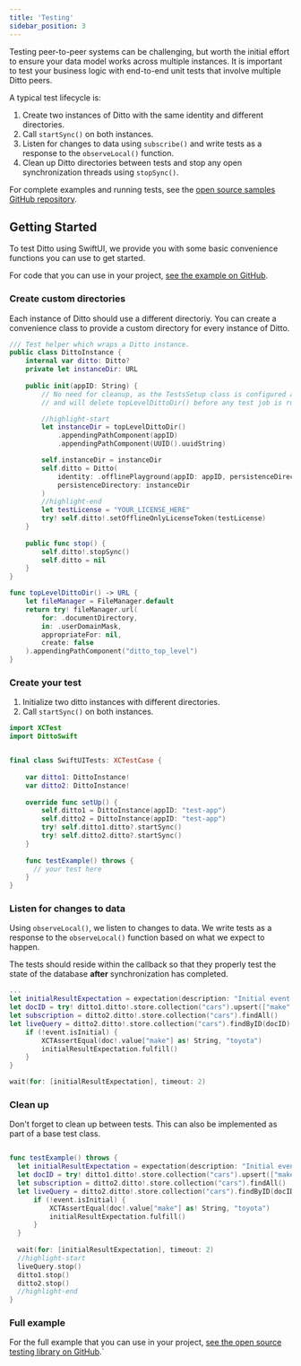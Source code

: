 ```yaml
---
title: 'Testing'
sidebar_position: 3
---
```


Testing peer-to-peer systems can be challenging, but worth the initial effort to
ensure your data model works across multiple instances. It is important to test
your business logic with end-to-end unit tests that involve multiple Ditto peers. 

A typical test lifecycle is:

1. Create two instances of Ditto with the same identity and different directories.
2. Call `startSync()` on both instances.
3. Listen for changes to data using `subscribe()` and write tests as a response to the `observeLocal()` function.
4. Clean up Ditto directories between tests and stop any open synchronization
threads using `stopSync()`.

For complete examples and running tests, see the [open source samples GitHub repository](https://github.com/getditto/samples/tree/master/testing/).

## Getting Started

To test Ditto using SwiftUI, we provide you with some basic convenience functions
you can use to get started.

For code that you can use in your project, [see the example on GitHub](https://github.com/getditto/samples/tree/master/testing/SwiftUI).


### Create custom directories 

Each instance of Ditto should use a different directoriy. You can create a
convenience class to provide a custom directory for every instance of Ditto.

```swift
/// Test helper which wraps a Ditto instance.
public class DittoInstance {
    internal var ditto: Ditto?
    private let instanceDir: URL
    
    public init(appID: String) {
        // No need for cleanup, as the TestsSetup class is configured as NSPrincipalClass
        // and will delete topLevelDittoDir() before any test job is run

        //highlight-start
        let instanceDir = topLevelDittoDir()
            .appendingPathComponent(appID)
            .appendingPathComponent(UUID().uuidString)

        self.instanceDir = instanceDir
        self.ditto = Ditto(
            identity: .offlinePlayground(appID: appID, persistenceDirectory: instanceDir),
            persistenceDirectory: instanceDir
        )
        //highlight-end
        let testLicense = "YOUR_LICENSE_HERE"
        try! self.ditto!.setOfflineOnlyLicenseToken(testLicense)
    }
    
    public func stop() {
        self.ditto!.stopSync()
        self.ditto = nil
    }
}

func topLevelDittoDir() -> URL {
    let fileManager = FileManager.default
    return try! fileManager.url(
        for: .documentDirectory,
        in: .userDomainMask,
        appropriateFor: nil,
        create: false
    ).appendingPathComponent("ditto_top_level")
}
```

### Create your test 

1. Initialize two ditto instances with different directories.
2. Call `startSync()` on both instances.

```swift
import XCTest
import DittoSwift


final class SwiftUITests: XCTestCase {
   
    var ditto1: DittoInstance!
    var ditto2: DittoInstance!
    
    override func setUp() {
        self.ditto1 = DittoInstance(appID: "test-app")
        self.ditto2 = DittoInstance(appID: "test-app")
        try! self.ditto1.ditto?.startSync()
        try! self.ditto2.ditto?.startSync()
    }
    
    func testExample() throws {
      // your test here
    }
}
```


### Listen for changes to data 

Using `observeLocal()`, we listen to changes to data. We write tests as a response to
the `observeLocal()` function based on what we expect to happen.

The tests should reside within the callback so that they properly test the
state of the database **after** synchronization has completed. 

```swift
...
let initialResultExpectation = expectation(description: "Initial event received")
let docID = try! ditto1.ditto!.store.collection("cars").upsert(["make": "toyota", "color": "red"])
let subscription = ditto2.ditto!.store.collection("cars").findAll()
let liveQuery = ditto2.ditto!.store.collection("cars").findByID(docID).observeLocal { doc, event in
    if (!event.isInitial) {
        XCTAssertEqual(doc!.value["make"] as! String, "toyota")
        initialResultExpectation.fulfill()
    }
}

wait(for: [initialResultExpectation], timeout: 2)
```

### Clean up

Don't forget to clean up between tests. This can also be implemented as part of
a base test class.

```swift

func testExample() throws {
  let initialResultExpectation = expectation(description: "Initial event received")
  let docID = try! ditto1.ditto!.store.collection("cars").upsert(["make": "toyota", "color": "red"])
  let subscription = ditto2.ditto!.store.collection("cars").findAll()
  let liveQuery = ditto2.ditto!.store.collection("cars").findByID(docID).observeLocal { doc, event in
      if (!event.isInitial) {
          XCTAssertEqual(doc!.value["make"] as! String, "toyota")
          initialResultExpectation.fulfill()
      }
  }
  
  wait(for: [initialResultExpectation], timeout: 2)
  //highlight-start
  liveQuery.stop()
  ditto1.stop()
  ditto2.stop()
  //highlight-end
}
```

### Full example

For the full example that you can use in your project, [see the open source testing library on GitHub](https://github.com/getditto/samples/tree/master/testing/android/app/src/androidTest/java/live/ditto/dittotesting).`